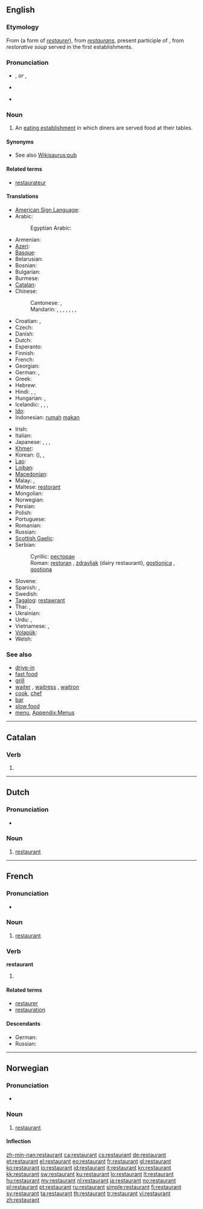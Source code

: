 {{also|Restaurant}}
==English==
{{wikipedia|lang=en}}

===Etymology===
From {{etyl|fr}} (a form of ''[[restaurer]]''), from {{etyl|la}} ''[[restaurans]]'', present participle of {{term|restaurare||restore|lang=la}}, from ''restorative soup'' served in the first establishments.

===Pronunciation===
* {{a|UK}} {{IPA|/ˈɹɛst.əˌɹɑːnt/}}, {{SAMPA|/r\Est"r\Qnt/}} ''or'' {{IPA|/ˈɹɛst.əˌɹɑ̃/}}, {{SAMPA|/r\Est"r\A~/}}
* {{audio|En-uk-a restaurant.ogg|Audio (UK)}}
* {{a|CA}} {{IPA|/ˈɹɛst.əˌɹɑnt/|/ˈɹɛstˌɹɑnt/}}

===Noun===
{{en-noun}}

# An [[eating establishment]] in which diners are served food at their tables.

====Synonyms====
* See also [[Wikisaurus:pub]]

====Related terms====
* [[restaurateur]]<!--note the spelling: no "n"-->

====Translations====
{{trans-top|an eating establishment in which diners are served food at their tables}}
* [[American Sign Language]]: {{tø|ase|R@Chin R@NearChin R@Chin R@NearChin|xs=American Sign Language}}
* Arabic: {{t-|ar|مطعم|m|alt=مَطْعَم|tr=maT3am}}
*: Egyptian Arabic: {{tø|arz|مطعم|m|tr=maT3am|sc=Arab|xs=Egyptian Arabic}}
* Armenian: {{t-|hy|ռեստորան|tr=ṙestoran}}
* [[Azeri]]: {{t-|az|restoran|xs=Azeri}}
* [[Basque]]: {{t-|eu|jatetxe|xs=Basque}}
* Belarusian: {{t|be|рэстаран|m|tr=restarán}}
* Bosnian: {{t-|bs|restoran|m}}
* Bulgarian: {{t|bg|ресторант|m|tr=restoránt}}
* Burmese: {{t|my|စားသောက်ဆိုင်|sc=Mymr}}
* [[Catalan]]: {{t|ca|restaurant|m}}
* Chinese:
*: Cantonese: {{tø|yue|餐廳|sc=Hant}}, {{tø|yue|餐厅|tr=chāan tēng|sc=Hant}}
*: Mandarin: {{t-|cmn|餐廳|sc=Hani}}, {{t-|cmn|餐厅|tr=cāntīng|sc=Hani}}, {{t|cmn|餐館|sc=Hani}}, {{t|cmn|餐馆|tr=cānguǎn|sc=Hani}}, {{t-|cmn|飯店|sc=Hani}}, {{t-|cmn|饭店|tr=fàndiàn|sc=Hani}}, {{t-|cmn|飯館|sc=Hani}}, {{t-|cmn|饭馆|tr=fànguǎn|sc=Hani}}
* Croatian: {{t+|hr|restoran|m}}, {{t-|hr|gostionica|f}}
* Czech: {{t-|cs|restaurace|f}}
* Danish: {{t-|da|restaurant|c}}
* Dutch: {{t+|nl|restaurant|n}}
* Esperanto: {{t-|eo|restoracio|xs=Esperanto}}
* Finnish: {{t+|fi|ravintola}}
* French: {{t+|fr|restaurant|m}}
* Georgian: {{t|ka|რესტორანი|tr=restorani|sc=Geor}}
* German: {{t+|de|Restaurant|n}}, {{t+|de|Gaststätte|f}}
* Greek: {{t+|el|εστιατόριο|n|tr=estiatório}}
* Hebrew: {{t|he|מסעדה|f|tr=mis'adáh|sc=Hebr}}
* Hindi: {{t|hi|रेस्टोरेन्ट|m|tr=resṭorenṭ|sc=Deva}}, {{t|hi|रेस्त्रां|m|tr=resṭrā̃|sc=Deva}}, {{t|hi|जलपानगृह|m|tr=jalapānagṛha|sc=Deva}}
* Hungarian: {{t+|hu|étterem}}, {{t+|hu|vendéglő}}
* Icelandic: {{t|is|veitingastaður|m}}, {{t+|is|veitingahús|n}},  {{t|is|matsölustaður|m}},  {{t|is|veitingasalur|m}}
* [[Ido]]: {{t+|io|restorerio|xs=Ido}}
* Indonesian: [[rumah]] [[makan]]
{{trans-mid}}
* Irish: {{t|ga|bialann|xs=Irish}}
* Italian: {{t+|it|ristorante|m}}
* Japanese: {{t-|ja|レストラン|tr=resutoran}}, {{t+|ja|食堂|tr=しょくどう, shokudō}}, {{t|ja|料理屋|tr=りょうりや, ryōriya}}, {{t|ja|料理店|tr=りょうりてん, ryōriten}}
* [[Khmer]]: {{t|km|ហាងបាយ|tr=haang baay|sc=Khmr}}
* Korean: {{t|ko|식당|tr=sikdang|sc=Kore}} ({{t|ko|食堂|sc=Kore}}), {{t|ko|레스토랑|tr=reseutorang|sc=Kore}}, {{t|ko|음식점|tr=eumshikjeom|sc=Kore}}
* [[Lao]]: {{t|lo|ຮ້ານອາຫານ|tr=hān-ā-hān|sc=Laoo}}
* [[Lojban]]: {{t|jbo|gusta}}
* [[Macedonian]]: {{t-|mk|ресторан|m|tr=restorán}}
* Malay: {{t-|ms|restoran|xs=Malay}},  {{t|ms|kedai makan|xs=Malay}}
* Maltese: [[restorant]] {{m}}
* Mongolian: {{t|mn|зоогой|tr=zoogoj|sc=Cyrl}}
* Norwegian: {{t+|no|restaurant|m}}
* Persian: {{t|fa|رستوران|tr=restorân|sc=fa-Arab}}
* Polish: {{t+|pl|restauracja|f}}
* Portuguese: {{t+|pt|restaurante|m}}
* Romanian: {{t-|ro|restaurant|n}}
* Russian: {{t+|ru|ресторан|m|tr=restorán}}
* [[Scottish Gaelic]]: {{t|gd|taigh-bìdh|m}}
* Serbian:
*: Cyrillic: [[ресторан#Serbian|ресторан]] {{m}}
*: Roman: [[restoran#Serbian|restoran]] {{m}}, [[zdravljak]] (dairy restaurant), [[gostionica]] {{f}}, [[gostiona]] {{f}}
* Slovene: {{t+|sl|restavracija}}
* Spanish: {{t+|es|restaurante|m}}, {{t+|es|restorán|m}}
* Swedish: {{t+|sv|restaurang|c}}
* [[Tagalog]]: [[restawrant]]
* Thai: {{t|th|ร้านอาหาร|tr=ráan aahăan|sc=Thai}}, {{t|th|ภัตตาคาร|tr=pátdtaakaan|sc=Thai}}
* Ukrainian: {{t|uk|ресторан|m|tr=restorán}}
* Urdu: {{t|ur|ریستوران|m|tr=réstorān|sc=ur-Arab}}, {{t|ur|ریسٹورانٹ|m|tr=resṭorānṭ|sc=ur-Arab}}
* Vietnamese: {{t|vi|quán ăn}}, {{t|vi|tiệm ăn}}
* [[Volapük]]: {{t|vo|staudöp}}
* Welsh: {{t|cy|bwyty|xs=Welsh}}
{{trans-bottom}}

===See also===
* [[drive-in]]
* [[fast food]]
* [[grill]]
* [[waiter]] {{m}},  [[waitress]] {{f}}, [[waitron]]
* [[cook]], [[chef]]
* [[bar]]
* [[slow food]]
* [[menu]], [[Appendix:Menus]]

----

==Catalan==

===Verb===
{{infl|ca|verb form}}

# {{ca-verb form of|t=pres|m=ptc|restaurar}}

----

==Dutch==
{{wikipedia|lang=nl}}

===Pronunciation===
* {{audio|Nl-restaurant.ogg|Audio}}

===Noun===
{{nl-noun|g=n|pl=restaurants}}

# [[#English|restaurant]]

----

==French==

===Pronunciation===
* {{IPA|/ʁɛs.to.ʁɑ̃/|lang=fr}}

===Noun===
{{fr-noun|m}}

# [[#English|restaurant]]

===Verb===
'''restaurant'''

# {{present participle of|[[restaurer]]|lang=fr}}

====Related terms====
* [[restaurer]]
* [[restauration#French|restauration]]

====Descendants====
* German: {{l|de|Restaurant}}
* Russian: {{l|ru|ресторан|tr=restorán}}

----

==Norwegian==

===Pronunciation===
* {{IPA|/rɛstʉˈrɑŋ/|lang=no}}

===Noun===
{{infl|no|noun|g=m}}

# [[#English|restaurant]]

====Inflection====
{{no-noun-infl|nb-class=m1|nn-class=m1}}

[[zh-min-nan:restaurant]]
[[ca:restaurant]]
[[cs:restaurant]]
[[de:restaurant]]
[[et:restaurant]]
[[el:restaurant]]
[[eo:restaurant]]
[[fr:restaurant]]
[[gl:restaurant]]
[[ko:restaurant]]
[[io:restaurant]]
[[id:restaurant]]
[[it:restaurant]]
[[kn:restaurant]]
[[kk:restaurant]]
[[sw:restaurant]]
[[ku:restaurant]]
[[lo:restaurant]]
[[lt:restaurant]]
[[hu:restaurant]]
[[my:restaurant]]
[[nl:restaurant]]
[[ja:restaurant]]
[[no:restaurant]]
[[pl:restaurant]]
[[pt:restaurant]]
[[ru:restaurant]]
[[simple:restaurant]]
[[fi:restaurant]]
[[sv:restaurant]]
[[ta:restaurant]]
[[th:restaurant]]
[[tr:restaurant]]
[[vi:restaurant]]
[[zh:restaurant]]